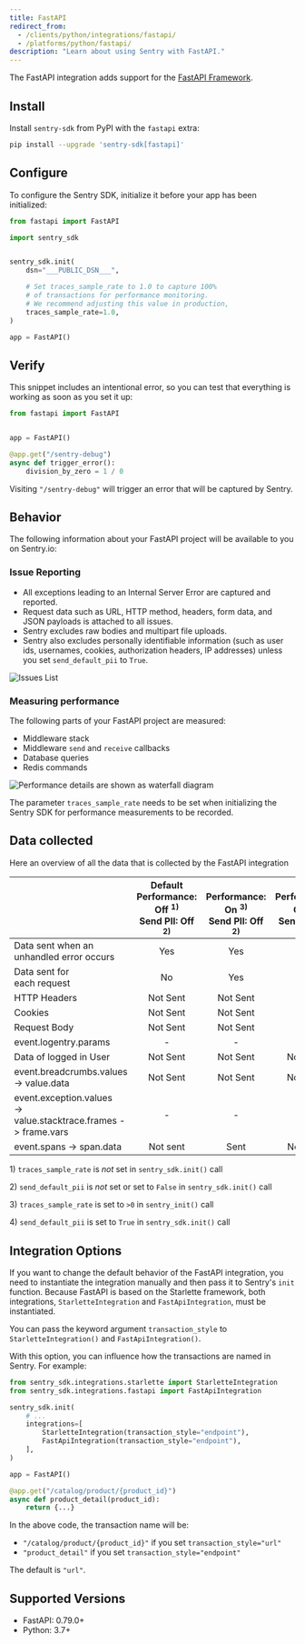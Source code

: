 ```yaml
---
title: FastAPI
redirect_from:
  - /clients/python/integrations/fastapi/
  - /platforms/python/fastapi/
description: "Learn about using Sentry with FastAPI."
---
```


The FastAPI integration adds support for the [FastAPI Framework](https://fastapi.tiangolo.com/).

## Install

Install `sentry-sdk` from PyPI with the `fastapi` extra:

```bash
pip install --upgrade 'sentry-sdk[fastapi]'
```

## Configure

To configure the Sentry SDK, initialize it before your app has been initialized:

```python
from fastapi import FastAPI

import sentry_sdk


sentry_sdk.init(
    dsn="___PUBLIC_DSN___",

    # Set traces_sample_rate to 1.0 to capture 100%
    # of transactions for performance monitoring.
    # We recommend adjusting this value in production,
    traces_sample_rate=1.0,
)

app = FastAPI()
```

## Verify

This snippet includes an intentional error, so you can test that everything is working as soon as you set it up:

```python
from fastapi import FastAPI


app = FastAPI()

@app.get("/sentry-debug")
async def trigger_error():
    division_by_zero = 1 / 0

```

Visiting `"/sentry-debug"` will trigger an error that will be captured by Sentry.

## Behavior

The following information about your FastAPI project will be available to you on Sentry.io:

### Issue Reporting

- All exceptions leading to an Internal Server Error are captured and reported.
- Request data such as URL, HTTP method, headers, form data, and JSON payloads is attached to all issues.
- Sentry excludes raw bodies and multipart file uploads.
- Sentry also excludes personally identifiable information (such as user ids, usernames, cookies, authorization headers, IP addresses) unless you set `send_default_pii` to `True`.

![Issues List](issues-list.png)

### Measuring performance

The following parts of your FastAPI project are measured:

- Middleware stack
- Middleware `send` and `receive` callbacks
- Database queries
- Redis commands

![Performance details are shown as waterfall diagram](performance-details.png)

<Note>

The parameter `traces_sample_rate` needs to be set when initializing the Sentry SDK for performance measurements to be recorded.

</Note>

## Data collected

Here an overview of all the data that is collected by the FastAPI integration

|                                                                       | **Default** <br/>Performance: Off <sup>1)</sup> <br/>Send PII: Off <sup>2)</sup> | <br/>Performance: On <sup>3)</sup> <br/>Send PII: Off <sup>2)</sup> | <br/>Performance: Off <sup>1)</sup> <br/>Send PII: On <sup>4)</sup> | <br/>Performance: On <sup>3)</sup> <br/>Send PII: On <sup>4)</sup> |
| --------------------------------------------------------------------- | :------------------------------------------------------------------------------: | :-----------------------------------------------------------------: | :-----------------------------------------------------------------: | :----------------------------------------------------------------: |
| Data sent when an <br/> unhandled error occurs                        |                                       Yes                                        |                                 Yes                                 |                                 Yes                                 |                               Yes `                                |
| Data sent for <br/> each request                                      |                                        No                                        |                                 Yes                                 |                                 No                                  |                                Yes                                 |
| HTTP Headers                                                          |                                     Not Sent                                     |                              Not Sent                               |                                Sent                                 |                                Sent                                |
| Cookies                                                               |                                     Not Sent                                     |                              Not Sent                               |                                Sent                                 |                                Sent                                |
| Request Body                                                          |                                     Not Sent                                     |                              Not Sent                               |                                Sent                                 |                                Sent                                |
| event.logentry.params                                                 |                                        -                                         |                                  -                                  |                                  -                                  |                                 -                                  |
| Data of logged in User                                                |                                     Not Sent                                     |                              Not Sent                               |                              Not Sent                               |                              Not Sent                              |
| event.breadcrumbs.values <br/> -> value.data                          |                                     Not Sent                                     |                              Not Sent                               |                              Not Sent                               |                              Not Sent                              |
| event.exception.values <br/> -> value.stacktrace.frames -> frame.vars |                                        -                                         |                                  -                                  |                                  -                                  |                                 -                                  |
| event.spans -> span.data                                              |                                     Not sent                                     |                                Sent                                 |                              Not sent                               |                                Sent                                |

1\) `traces_sample_rate` is _not_ set in `sentry_sdk.init()` call

2\) `send_default_pii` is _not_ set or set to `False` in `sentry_sdk.init()` call

3\) `traces_sample_rate` is set to `>0` in `sentry_init()` call

4\) `send_default_pii` is set to `True` in `sentry_sdk.init()` call

## Integration Options

If you want to change the default behavior of the FastAPI integration, you need to instantiate the integration manually and then pass it to Sentry's `init` function. Because FastAPI is based on the Starlette framework, both integrations, `StarletteIntegration` and `FastApiIntegration`, must be instantiated.

<ConfigKey name="transaction_style">

You can pass the keyword argument `transaction_style` to `StarletteIntegration()` and `FastApiIntegration()`.

With this option, you can influence how the transactions are named in Sentry. For example:

```python
from sentry_sdk.integrations.starlette import StarletteIntegration
from sentry_sdk.integrations.fastapi import FastApiIntegration

sentry_sdk.init(
    # ...
    integrations=[
        StarletteIntegration(transaction_style="endpoint"),
        FastApiIntegration(transaction_style="endpoint"),
    ],
)

app = FastAPI()

@app.get("/catalog/product/{product_id}")
async def product_detail(product_id):
    return {...}
```

In the above code, the transaction name will be:

- `"/catalog/product/{product_id}"` if you set `transaction_style="url"`
- `"product_detail"` if you set `transaction_style="endpoint"`

The default is `"url"`.

</ConfigKey>

## Supported Versions

- FastAPI: 0.79.0+
- Python: 3.7+
